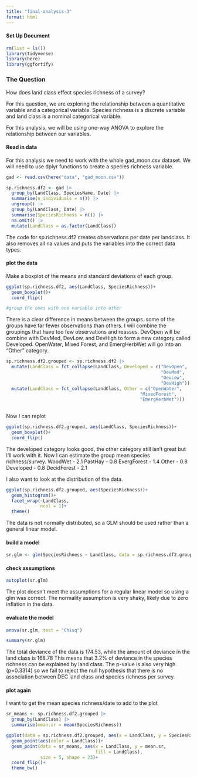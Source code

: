 ```yaml
---
title: "final-analysis-3"
format: html
---
```


#### Set Up Document
```r
rm(list = ls())
library(tidyverse)
library(here)
library(ggfortify)
```

### The Question
How does land class effect species richness of a survey?

For this question, we are exploring the relationship between a quantitative variable and a categorical variable. Species richness is a discrete variable and land class is a nominal categorical variable.

For this analysis, we will be using one-way ANOVA to explore the relationship between our variables.

#### Read in data
For this analysis we need to work with the whole gad_moon.csv dataset. We will need to use dplyr functions to create a species richness variable.
```r
gad <- read.csv(here("data", "gad_moon.csv"))

sp.richness.df2 <- gad |>
  group_by(LandClass, SpeciesName, Date) |>
  summarise(n_individuals = n()) |> 
  ungroup() |>
  group_by(LandClass, Date) |>
  summarise(SpeciesRichness = n()) |>
  na.omit() |> 
  mutate(LandClass = as.factor(LandClass))
```

The code for sp.richness.df2 creates observations per date per landclass. It also removes all na values and puts the variables into the correct data types.

#### plot the data

Make a boxplot of the means and standard deviations of each group.
```r
ggplot(sp.richness.df2, aes(LandClass, SpeciesRichness))+
  geom_boxplot()+
  coord_flip()

#group the ones with one variable into other
```
There is a clear difference in means between the groups. some of the groups have far fewer observations than others. I will combine the groupings that have too few observations and reasses. DevOpen will be combine with DevMed, DevLow, and DevHigh to form a new category called Developed. OpenWater, Mixed Forest, and EmergHerbWet will go into an "Other" category. 
```r
sp.richness.df2.grouped <- sp.richness.df2 |> 
  mutate(LandClass = fct_collapse(LandClass, Developed = c("DevOpen",
                                                           "DevMed",
                                                           "DevLow",
                                                           "DevHigh"))) |>
  mutate(LandClass = fct_collapse(LandClass, Other = c("OpenWater",
                                                   "MixedForest",
                                                   "EmergHerbWet")))
  
```

Now I can replot
```r
ggplot(sp.richness.df2.grouped, aes(LandClass, SpeciesRichness))+
  geom_boxplot()+
  coord_flip()
```
The developed category looks good, the other category still isn't great but I'll work with it. Now I can estimate the group mean species richness/survey.
WoodWet - 2.1
PastHay - 0.8
EvergForest - 1.4
Other - 0.8
Developed - 0.8
DecidForest - 2.1

I also want to look at the distribution of the data.
```r
ggplot(sp.richness.df2.grouped, aes(SpeciesRichness))+
  geom_histogram()+
  facet_wrap(~LandClass,
             ncol = 1)+
  theme()
```
The data is not normally distributed, so a GLM should be used rather than a general linear model.

#### build a model
```r
sr.glm <- glm(SpeciesRichness ~ LandClass, data = sp.richness.df2.grouped, family = poisson)
```

#### check assumptions
```r
autoplot(sr.glm)
```
The plot doesn't meet the assumptions for a regular linear model so using a glm was correct. The normality assumption is very shaky, likely due to zero inflation in the data.

#### evaluate the model
```r
anova(sr.glm, test = "Chisq")

summary(sr.glm)
```

The total deviance of the data is 174.53, while the amount of deviance in the land class is 168.78 This means that 3.2% of deviance in the species richness can be explained by land class. The p-value is also very high (p=0.3314) so we fail to reject the null hypothesis that there is no association between DEC land class and species richness per survey.


#### plot again
I want to get the mean species richness/date to add to the plot
```r
sr_means <- sp.richness.df2.grouped |>
  group_by(LandClass) |>
  summarise(mean.sr = mean(SpeciesRichness)) 

ggplot(data = sp.richness.df2.grouped, aes(x = LandClass, y = SpeciesRichness))+
  geom_point(aes(color = LandClass))+
  geom_point(data = sr_means, aes(x = LandClass, y = mean.sr,
                                  fill = LandClass),
             size = 5, shape = 23)+
  coord_flip()+
  theme_bw()
```